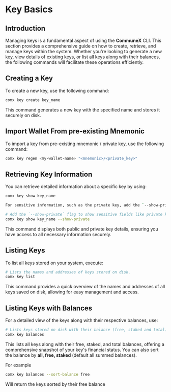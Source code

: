 # Key Basics

## Introduction

Managing keys is a fundamental aspect of using the **CommuneX** CLI. This section provides a comprehensive guide on how to create, retrieve, and manage keys within the system. Whether you're looking to generate a new key, view details of existing keys, or list all keys along with their balances, the following commands will facilitate these operations efficiently.

## Creating a Key

To create a new key, use the following command:

```sh
comx key create key_name
```

This command generates a new key with the specified name and stores it securely on disk.

## Import Wallet From pre-existing Mnemonic

To import a key from pre-existing mnemonic / private key, use the following command:

```bash
comx key regen <my-wallet-name> "<mnemonic>/<private_key>"
```

## Retrieving Key Information

You can retrieve detailed information about a specific key by using:

```sh
comx key show key_name

For sensitive information, such as the private key, add the `--show-private` flag:

# Add the `--show-private` flag to show sensitive fields like private key.
comx key show key_name --show-private
```

This command displays both public and private key details, ensuring you have access to all necessary information securely.

## Listing Keys

To list all keys stored on your system, execute:

```sh
# Lists the names and addresses of keys stored on disk.
comx key list
```

This command provides a quick overview of the names and addresses of all keys saved on disk, allowing for easy management and access.

## Listing Keys with Balances

For a detailed view of the keys along with their respective balances, use:

```bash
# Lists keys stored on disk with their balance (free, staked and total).
comx key balances
```

This lists all keys along with their free, staked, and total balances, offering a comprehensive snapshot of your key's financial status.
You can also sort the balance by **all, free, staked** (default all summed balances).

For example

```bash
comx key balances --sort-balance free
```

Will return the keys sorted by their free balance
